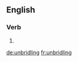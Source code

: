 ==English==

===Verb===
{{head|en}}

# {{present participle of|unbridle|lang=en}}

[[de:unbridling]]
[[fr:unbridling]]